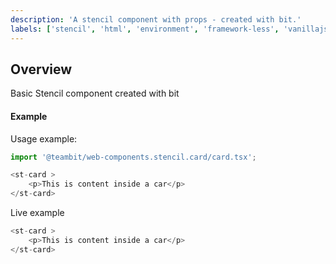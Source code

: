 ```yaml
---
description: 'A stencil component with props - created with bit.'
labels: ['stencil', 'html', 'environment', 'framework-less', 'vanillajs', 'vanilla js', 'web-components']
---
```


## Overview
Basic Stencil component created with bit

#### Example

Usage example:

```js
import '@teambit/web-components.stencil.card/card.tsx';

<st-card >
    <p>This is content inside a car</p>
</st-card>
```

Live example

```js live=true
<st-card >
    <p>This is content inside a car</p>
</st-card>
```
